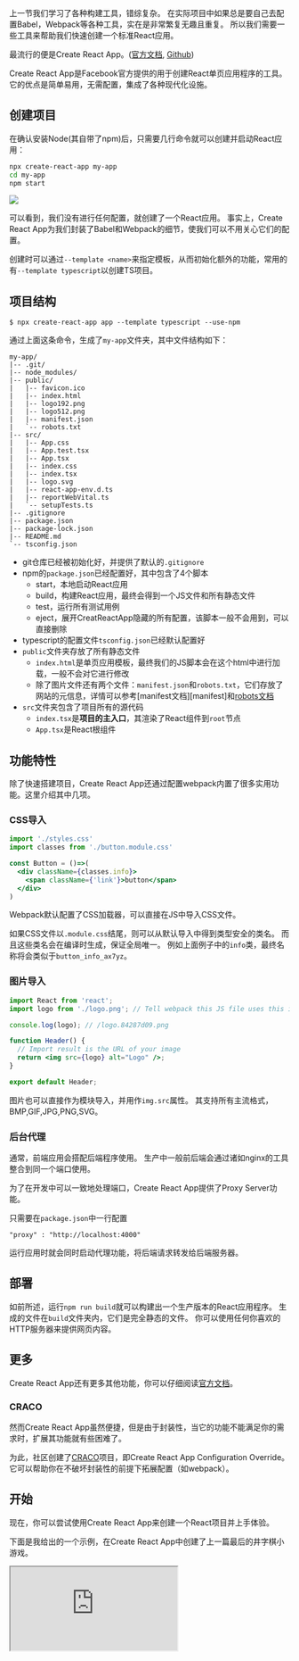
上一节我们学习了各种构建工具，错综复杂。
在实际项目中如果总是要自己去配置Babel，Webpack等各种工具，实在是非常繁复无趣且重复。
所以我们需要一些工具来帮助我们快速创建一个标准React应用。

最流行的便是Create React App。([官方文档][doc], [Github][github])

Create React App是Facebook官方提供的用于创建React单页应用程序的工具。
它的优点是简单易用，无需配置，集成了各种现代化设施。

## 创建项目

在确认安装Node(其自带了npm)后，只需要几行命令就可以创建并启动React应用：

```bash
npx create-react-app my-app
cd my-app
npm start
```

<Image src={create}/>

可以看到，我们没有进行任何配置，就创建了一个React应用。
事实上，Create React App为我们封装了Babel和Webpack的细节，使我们可以不用关心它们的配置。

创建时可以通过`--template <name>`来指定模板，从而初始化额外的功能，常用的有`--template typescript`以创建TS项目。

## 项目结构

```text
$ npx create-react-app app --template typescript --use-npm
```

通过上面这条命令，生成了`my-app`文件夹，其中文件结构如下：

```treeview
my-app/
|-- .git/
|-- node_modules/
|-- public/
|   |-- favicon.ico
|   |-- index.html
|   |-- logo192.png
|   |-- logo512.png
|   |-- manifest.json
|   `-- robots.txt
|-- src/
|   |-- App.css
|   |-- App.test.tsx
|   |-- App.tsx
|   |-- index.css
|   |-- index.tsx
|   |-- logo.svg
|   |-- react-app-env.d.ts
|   |-- reportWebVital.ts
|   `-- setupTests.ts
|-- .gitignore
|-- package.json
|-- package-lock.json
|-- README.md
`-- tsconfig.json
```

- git仓库已经被初始化好，并提供了默认的`.gitignore`
- npm的`package.json`已经配置好，其中包含了4个脚本
  - start，本地启动React应用
  - build，构建React应用，最终会得到一个JS文件和所有静态文件
  - test，运行所有测试用例
  - eject，展开CreatReactApp隐藏的所有配置，该脚本一般不会用到，可以直接删除
- typescript的配置文件`tsconfig.json`已经默认配置好
- `public`文件夹存放了所有静态文件
  - `index.html`是单页应用模板，最终我们的JS脚本会在这个html中进行加载，一般不会对它进行修改
  - 除了图片文件还有两个文件：`manifest.json`和`robots.txt`，它们存放了网站的元信息，详情可以参考[manifest文档][manifest]和[robots文档][robots]
- `src`文件夹包含了项目所有的源代码
  - `index.tsx`是**项目的主入口**，其渲染了React组件到`root`节点
  - `App.tsx`是React根组件

## 功能特性

除了快速搭建项目，Create React App还通过配置webpack内置了很多实用功能。这里介绍其中几项。

### CSS导入

```jsx
import './styles.css'
import classes from './button.module.css'

const Button = ()=>(
  <div className={classes.info}>
    <span className={'link'}>button</span>
  </div>
)
```

Webpack默认配置了CSS加载器，可以直接在JS中导入CSS文件。

如果CSS文件以`.module.css`结尾，则可以从默认导入中得到类型安全的类名。
而且这些类名会在编译时生成，保证全局唯一。
例如上面例子中的`info`类，最终名称将会类似于`button_info_ax7yz`。

### 图片导入

```jsx
import React from 'react';
import logo from './logo.png'; // Tell webpack this JS file uses this image

console.log(logo); // /logo.84287d09.png

function Header() {
  // Import result is the URL of your image
  return <img src={logo} alt="Logo" />;
}

export default Header;
```

图片也可以直接作为模块导入，并用作`img.src`属性。
其支持所有主流格式，BMP,GIF,JPG,PNG,SVG。

### 后台代理

通常，前端应用会搭配后端程序使用。
生产中一般前后端会通过诸如nginx的工具整合到同一个端口使用。

为了在开发中可以一致地处理端口，Create React App提供了Proxy Server功能。

只需要在`package.json`中一行配置

```text
"proxy" : "http://localhost:4000"
```

运行应用时就会同时启动代理功能，将后端请求转发给后端服务器。

## 部署

如前所述，运行`npm run build`就可以构建出一个生产版本的React应用程序。
生成的文件在`build`文件夹内，它们是完全静态的文件。
你可以使用任何你喜欢的HTTP服务器来提供网页内容。

## 更多

Create React App还有更多其他功能，你可以仔细阅读[官方文档][doc]。

### CRACO

然而Create React App虽然便捷，但是由于封装性，当它的功能不能满足你的需求时，扩展其功能就有些困难了。

为此，社区创建了[CRACO][craco]项目，即Create React App Configuration Override。
它可以帮助你在不破坏封装性的前提下拓展配置（如webpack）。

## 开始

现在，你可以尝试使用Create React App来创建一个React项目并上手体验。

下面是我给出的一个示例，在Create React App中创建了上一篇最后的井字棋小游戏。

<iframe src="https://codesandbox.io/embed/create-react-app-tic-tac-toe-woi3h?fontsize=14&hidenavigation=1&theme=dark"
        className={'w-full h-[500px] border-r !border-black overflow-hidden'}
        allow="accelerometer; ambient-light-sensor; camera; encrypted-media; geolocation; gyroscope; hid; microphone; midi; payment; usb; vr; xr-spatial-tracking"
        sandbox="allow-forms allow-modals allow-popups allow-presentation allow-same-origin allow-scripts"
/>;


[doc]: https://create-react-app.dev/
[github]: https://www.github.com/facebook/create-react-app
[robots]: https://developer.mozilla.org/en-US/docs/Glossary/Robots.txt
[manifset]: https://developer.mozilla.org/en-US/docs/Mozilla/Add-ons/WebExtensions/manifest.json
[craco]: https://github.com/gsoft-inc/craco